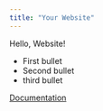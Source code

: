 ```yaml
---
title: "Your Website"
---
```


Hello, Website!

* First bullet
* Second bullet
* third bullet

[Documentation](http://rmarkdown.rstudio.com/rmarkdown_websites.html)